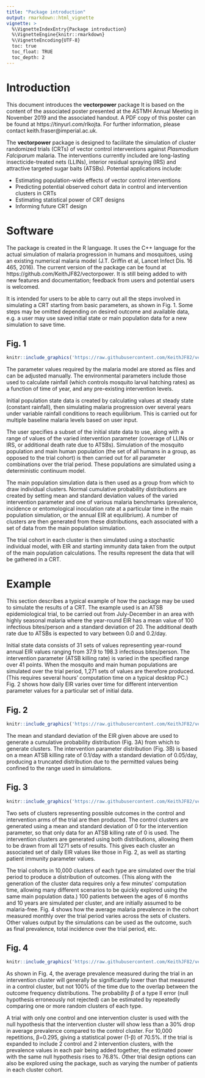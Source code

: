 ```yaml
---
title: "Package introduction"
output: rmarkdown::html_vignette
vignette: >
  %\VignetteIndexEntry{Package introduction}
  %\VignetteEngine{knitr::rmarkdown}
  %\VignetteEncoding{UTF-8}
  toc: true
  toc_float: TRUE
  toc_depth: 2
---
```


# Introduction

This document introduces the **vectorpower** package  It is based on the content of the associated poster presented at the ASTMH Annual Meeting in November 2019 and the associated handout. A PDF copy of this poster can be found at https://tinyurl.com/rlkojta. For further information, please contact keith.fraser@imperial.ac.uk.

The **vectorpower** package is designed to facilitate the simulation of cluster randomized trials (CRTs) of vector control interventions against *Plasmodium Falciparum* malaria. The interventions currently included are long-lasting insecticide-treated nets (LLINs), interior residual spraying (IRS) and attractive targeted sugar baits (ATSBs). Potential applications include:

 - Estimating population-wide effects of vector control interventions
 - Predicting potential observed cohort data in control and intervention clusters in CRTs 
 - Estimating statistical power of CRT designs
 - Informing future CRT design

# Software

The package is created in the R language. It uses the C++ language for the actual simulation of malaria progression in humans and mosquitoes, using an existing numerical malaria model (J.T. Griffin et al, Lancet Infect Dis. 16 465, 2016). The current version of the package can be found at https://github.com/KeithJF82/vectorpower. It is still being added to with new features and documentation; feedback from users and potential users is welcomed. 

It is intended for users to be able to carry out all the steps involved in simulating a CRT starting from basic parameters, as shown in Fig. 1. Some steps may be omitted depending on desired outcome and available data, e.g. a user may use saved initial state or main population data for a new simulation to save time.

## Fig. 1
```r
knitr::include_graphics('https://raw.githubusercontent.com/KeithJF82/vectorpower/master/inst/images/pkgintro_fig01.png')
```

The parameter values required by the malaria model are stored as files and can be adjusted manually. The environmental parameters include those used to calculate rainfall (which controls mosquito larval hatching rates) as a function of time of year, and any pre-existing intervention levels.
 
Initial population state data is created by calculating values at steady state (constant rainfall), then simulating malaria progression over several years under variable rainfall conditions to reach equilibrium. This is carried out for multiple baseline malaria levels based on user input.

The user specifies a subset of the initial state data to use, along with a range of values of the varied intervention parameter (coverage of LLINs or IRS, or additional death rate due to ATSBs). Simulation of the mosquito population and main human population (the set of all humans in a group, as opposed to the trial cohort) is then carried out for all parameter combinations over the trial period. These populations are simulated using a deterministic continuum model.

The main population simulation data is then used as a group from which to draw individual clusters. Normal cumulative probability distributions are created by setting mean and standard deviation values of the varied intervention parameter and one of various malaria benchmarks (prevalence, incidence or entomological inoculation rate at a particular time in the main population simulation, or the annual EIR at equilibrium). A number of clusters are then generated from these distributions, each associated with a set of data from the main population simulation.

The trial cohort in each cluster is then simulated using a stochastic individual model, with EIR and starting immunity data taken from the output of the main population calculations. The results represent the data that will be gathered in a CRT.

# Example

This section describes a typical example of how the package may be used to simulate the results of a CRT. The example used is an ATSB epidemiological trial, to be carried out from July-December in an area with highly seasonal malaria where the year-round EIR has a mean value of 100 infectious bites/person and a standard deviation of 20. The additional death rate due to ATSBs is expected to vary between 0.0 and 0.2/day.

Initial state data consists of 31 sets of values representing year-round annual EIR values ranging from 37.9 to 198.3 infectious bites/person. The intervention parameter (ATSB killing rate) is varied in the specified range over 41 points. When the mosquito and main human populations are simulated over the trial period, 1,271 sets of values are therefore produced. (This requires several hours’ computation time on a typical desktop PC.) Fig. 2 shows how daily EIR varies over time for different intervention parameter values for a particular set of initial data.

## Fig. 2
```r
knitr::include_graphics('https://raw.githubusercontent.com/KeithJF82/vectorpower/master/inst/images/pkgintro_fig02.png')
```

The mean and standard deviation of the EIR given above are used to generate a cumulative probability distribution (Fig. 3A) from which to generate clusters. The intervention parameter distribution (Fig. 3B) is based on a mean ATSB killing rate of 0.1/day with a standard deviation of 0.05/day, producing a truncated distribution due to the permitted values being confined to the range used in simulations.

## Fig. 3
```r
knitr::include_graphics('https://raw.githubusercontent.com/KeithJF82/vectorpower/master/inst/images/pkgintro_fig03.png')
```

Two sets of clusters representing possible outcomes in the control and intervention arms of the trial are then produced. The control clusters are generated using a mean and standard deviation of 0 for the intervention parameter, so that only data for an ATSB killing rate of 0 is used. The intervention clusters are generated using both distributions, allowing them to be drawn from all 1271 sets of results. This gives each cluster an associated set of daily EIR values like those in Fig. 2, as well as starting patient immunity parameter values.

The trial cohorts in 10,000 clusters of each type are simulated over the trial period to produce a distribution of outcomes. (This along with the generation of the cluster data requires only a few minutes’ computation time, allowing many different scenarios to be quickly explored using the same main population data.) 100 patients between the ages of 6 months and 10 years are simulated per cluster, and are initially assumed to be malaria-free. Fig. 4 shows how the average malaria prevalence in the cohort measured monthly over the trial period varies across the sets of clusters. Other values output by the simulations can be used as the outcome, such as final prevalence, total incidence over the trial period, etc.

## Fig. 4
```r
knitr::include_graphics('https://raw.githubusercontent.com/KeithJF82/vectorpower/master/inst/images/pkgintro_fig04.png')
```

As shown in Fig. 4, the average prevalence measured during the trial in an intervention cluster will generally be significantly lower than that measured in a control cluster, but not 100% of the time due to the overlap between the outcome frequency distributions. The probability β of a type II error (null hypothesis erroneously not rejected) can be estimated by repeatedly comparing one or more random clusters of each type. 

A trial with only one control and one intervention cluster is used with the null hypothesis that the intervention cluster will show less than a 30% drop in average prevalence compared to the control cluster. For 10,000 repetitions, β=0.295, giving a statistical power (1-β) of 70.5%. If the trial is expanded to include 2 control and 2 intervention clusters, with the prevalence values in each pair being added together, the estimated power with the same null hypothesis rises to 76.8%. Other trial design options can also be explored using the package, such as varying the number of patients in each cluster cohort.
